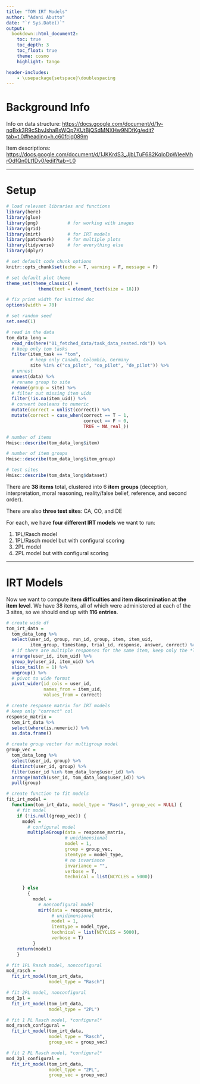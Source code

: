 ```yaml
---
title: "TOM IRT Models"
author: "Adani Abutto"
date: "`r Sys.Date()`"
output:
  bookdown::html_document2:
    toc: true
    toc_depth: 3
    toc_float: true
    theme: cosmo
    highlight: tango

header-includes:
    - \usepackage{setspace}\doublespacing
---
```


# Background Info

Info on data structure:
<https://docs.google.com/document/d/1v-nqBxk3R9cSbvJshaBsWQp7KUtBjQSdMNXHw9NDfKg/edit?tab=t.0#heading=h.c60fcjq089m>

Item descriptions:
<https://docs.google.com/document/d/1JKKrdS3_JjbLTuF682KqIoDpWIeeMhrOdfQn0Lt1Dv0/edit?tab=t.0>

------------------------------------------------------------------------------------------

# Setup

```r

# load relevant libraries and functions
library(here)
library(glue)
library(png)           # for working with images
library(grid)
library(mirt)          # for IRT models
library(patchwork)     # for multiple plots
library(tidyverse)     # for everything else
library(dplyr)

# set default code chunk options
knitr::opts_chunk$set(echo = T, warning = F, message = F)

# set default plot theme 
theme_set(theme_classic() + 
            theme(text = element_text(size = 18))) 

# fix print width for knitted doc
options(width = 70)

# set random seed
set.seed(1)

```

```r

# read in the data
tom_data_long =
  read_rds(here("01_fetched_data/task_data_nested.rds")) %>%
  # keep only tom tasks
  filter(item_task == "tom",
         # keep only Canada, Colombia, Germany
         site %in% c("ca_pilot", "co_pilot", "de_pilot")) %>%
  # unnest
  unnest(data) %>%
  # rename group to site
  rename(group = site) %>%
  # filter out missing item uids
  filter(!is.na(item_uid)) %>%
  # convert booleans to numeric
  mutate(correct = unlist(correct)) %>%
  mutate(correct = case_when(correct == T ~ 1,
                             correct == F ~ 0,
                             TRUE ~ NA_real_))

```

```r

# number of items
Hmisc::describe(tom_data_long$item)

# number of item groups
Hmisc::describe(tom_data_long$item_group)

# test sites
Hmisc::describe(tom_data_long$dataset)

```

There are **38 items** total, clustered into 6 **item groups** (deception, interpretation,
moral reasoning, reality/false belief, reference, and second order).

There are also **three test sites**: CA, CO, and DE

For each, we have **four different IRT models** we want to run:

1.  1PL/Rasch model
2.  1PL/Rasch model but with configural scoring
3.  2PL model
4.  2PL model but with configural scoring

------------------------------------------------------------------------------------------

# IRT Models

Now we want to compute **item difficulties and item discrimination at the item level**. We
have 38 items, all of which were administered at each of the 3 sites, so we should end up
with **116 entries**.

```r

# create wide df
tom_irt_data =
  tom_data_long %>%
  select(user_id, group, run_id, group, item, item_uid,
         item_group, timestamp, trial_id, response, answer, correct) %>%
  # if there are multiple responses for the same item, keep only the *last* response for each child
  arrange(user_id, item_uid) %>%
  group_by(user_id, item_uid) %>%
  slice_tail(n = 1) %>%
  ungroup() %>%
  # pivot to wide format
  pivot_wider(id_cols = user_id,
              names_from = item_uid,
              values_from = correct)

# create response matrix for IRT models
# keep only "correct" col
response_matrix =
  tom_irt_data %>%
  select(where(is.numeric)) %>%
  as.data.frame()

# create group vector for multigroup model
group_vec =
  tom_data_long %>%
  select(user_id, group) %>%
  distinct(user_id, group) %>%
  filter(user_id %in% tom_data_long$user_id) %>%
  arrange(match(user_id, tom_data_long$user_id)) %>%
  pull(group)

```

```r

# create function to fit models
fit_irt_model =
  function(tom_irt_data, model_type = "Rasch", group_vec = NULL) {
    # fit model
    if (!is.null(group_vec)) {
      model =
        # configural model
        multipleGroup(data = response_matrix,
                      # unidimensional
                      model = 1,
                      group = group_vec,
                      itemtype = model_type,
                      # no invariance
                      invariance = "",
                      verbose = T,
                      technical = list(NCYCLES = 5000))
      
      } else
        {
          model =
            # nonconfigural model
            mirt(data = response_matrix,
                 # unidimensional
                 model = 1,
                 itemtype = model_type,
                 technical = list(NCYCLES = 5000),
                 verbose = T)
          }
    return(model)
    }

```

```r

# fit 1PL Rasch model, nonconfigural
mod_rasch =
  fit_irt_model(tom_irt_data,
                model_type = "Rasch")

```

```r

# fit 2PL model, nonconfigural
mod_2pl =
  fit_irt_model(tom_irt_data,
                model_type = "2PL")

```

```r

# fit 1 PL Rasch model, *configural*
mod_rasch_configural =
  fit_irt_model(tom_irt_data,
                model_type = "Rasch",
                group_vec = group_vec)

```

```r

# fit 2 PL Rasch model, *configural*
mod_2pl_configural =
  fit_irt_model(tom_irt_data,
                model_type = "2PL",
                group_vec = group_vec)

```
